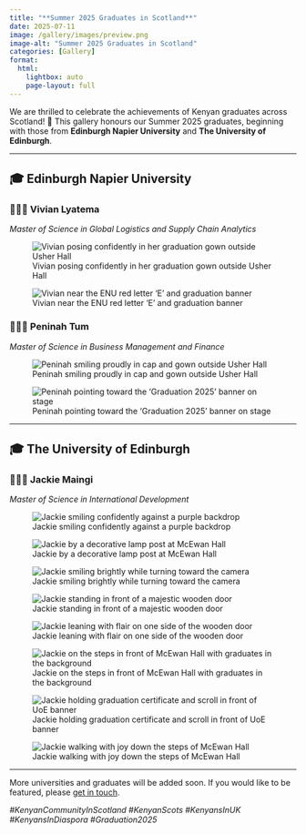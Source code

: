 ```yaml
---
title: "**Summer 2025 Graduates in Scotland**"
date: 2025-07-11
image: /gallery/images/preview.png
image-alt: "Summer 2025 Graduates in Scotland"
categories: [Gallery]
format:
  html:
    lightbox: auto
    page-layout: full
---
```


We are thrilled to celebrate the achievements of Kenyan graduates across Scotland! 🎉 This gallery honours our Summer 2025 graduates, beginning with those from **Edinburgh Napier University** and **The University of Edinburgh**.

---

## 🎓 Edinburgh Napier University

### 👩🏾‍🎓 Vivian Lyatema  
*Master of Science in Global Logistics and Supply Chain Analytics*

::: {layout-ncol=2}

![Vivian posing confidently in her graduation gown outside Usher Hall](/gallery/images/vivian-lyatema-1.jpeg){group="vivian" description="Vivian celebrates her MSc graduation at Edinburgh Napier University with confidence and style."}

![Vivian near the ENU red letter 'E' and graduation banner](/gallery/images/vivian-lyatema-2.jpeg){group="vivian" description="Vivian marks the occasion next to the vibrant 'E' at the graduation venue."}

:::

### 👩🏾‍🎓 Peninah Tum
*Master of Science in Business Management and Finance*

::: {layout-ncol=2}

![Peninah smiling proudly in cap and gown outside Usher Hall](/gallery/images/peninah-tum-1.jpg){group="peninah" description="Peninah Tum radiates pride and accomplishment after her graduation ceremony."}

![Peninah pointing toward the 'Graduation 2025' banner on stage](/gallery/images/peninah-tum-2.jpg){group="peninah" description="Peninah celebrates her milestone moment inside the graduation hall under the 'Graduation 2025' sign."}

:::

---

## 🎓 The University of Edinburgh

### 👩🏾‍🎓 Jackie Maingi
*Master of Science in International Development*

::: {layout-ncol=2}

![Jackie smiling confidently against a purple backdrop](/gallery/images/jackie-maingi-1.jpeg){group="jackie" description="Jackie shines in her graduation gown, radiating joy against a vibrant purple background."}

![Jackie by a decorative lamp post at McEwan Hall](/gallery/images/jackie-maingi-2.jpeg){group="jackie" description="Posing gracefully by an ornate lamp post, Jackie celebrates her milestone in style."}

![Jackie smiling brightly while turning toward the camera](/gallery/images/jackie-maingi-3.jpeg){group="jackie" description="A beaming Jackie glances back with pride outside McEwan Hall."}

![Jackie standing in front of a majestic wooden door](/gallery/images/jackie-maingi-4.jpeg){group="jackie" description="Jackie stands tall before the grand doors, ready for the next chapter."}

![Jackie leaning with flair on one side of the wooden door](/gallery/images/jackie-maingi-5.jpeg){group="jackie" description="Stylish and confident, Jackie strikes a celebratory pose."}

![Jackie on the steps in front of McEwan Hall with graduates in the background](/gallery/images/jackie-maingi-6.jpeg){group="jackie" description="Amid the buzz of graduation, Jackie takes center stage."}

![Jackie holding graduation certificate and scroll in front of UoE banner](/gallery/images/jackie-maingi-7.jpeg){group="jackie" description="Victory pose! Jackie celebrates in front of The University of Edinburgh Class of 2025 banner."}

![Jackie walking with joy down the steps of McEwan Hall](/gallery/images/jackie-maingi-8.jpeg){group="jackie" description="With a joyful step, Jackie completes her walk as a graduate of the Class of 2025."}

:::

---

More universities and graduates will be added soon. If you would like to be featured, please [get in touch](/contact.qmd).

*#KenyanCommunityInScotland #KenyanScots #KenyansInUK #KenyansInDiaspora #Graduation2025*